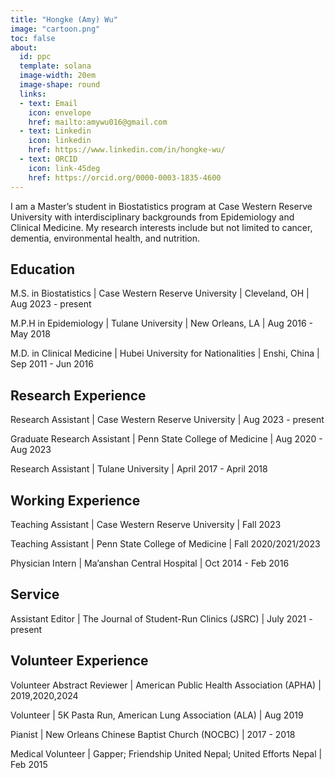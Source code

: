 ---
title: "Hongke (Amy) Wu"
image: "cartoon.png"
toc: false
about:
  id: ppc
  template: solana
  image-width: 20em
  image-shape: round
  links:
  - text: Email
    icon: envelope
    href: mailto:amywu016@gmail.com
  - text: Linkedin
    icon: linkedin
    href: https://www.linkedin.com/in/hongke-wu/
  - text: ORCID
    icon: link-45deg
    href: https://orcid.org/0000-0003-1835-4600
---

::: {#ppc}
I am a Master's student in Biostatistics program at Case Western Reserve University with interdisciplinary backgrounds from Epidemiology and Clinical Medicine. My research interests include but not limited to cancer, dementia, environmental health, and nutrition.

## Education

M.S. in Biostatistics \| Case Western Reserve University \| Cleveland, OH \| Aug 2023 - present

M.P.H in Epidemiology \| Tulane University \| New Orleans, LA \| Aug 2016 - May 2018

M.D. in Clinical Medicine \| Hubei University for Nationalities \| Enshi, China \| Sep 2011 - Jun 2016

## Research Experience

Research Assistant \| Case Western Reserve University \| Aug 2023 - present

Graduate Research Assistant \| Penn State College of Medicine \| Aug 2020 - Aug 2023

Research Assistant \| Tulane University \| April 2017 - April 2018

## Working Experience

Teaching Assistant \| Case Western Reserve University \| Fall 2023

Teaching Assistant \| Penn State College of Medicine \| Fall 2020/2021/2023

Physician Intern \| Ma'anshan Central Hospital \| Oct 2014 - Feb 2016

## Service

Assistant Editor \| The Journal of Student-Run Clinics (JSRC) \| July 2021 - present

## Volunteer Experience

Volunteer Abstract Reviewer \| American Public Health Association (APHA) \| 2019,2020,2024

Volunteer \| 5K Pasta Run, American Lung Association (ALA) \| Aug 2019

Pianist \| New Orleans Chinese Baptist Church (NOCBC) \| 2017 - 2018

Medical Volunteer \| Gapper; Friendship United Nepal; United Efforts Nepal \| Feb 2015

:::

